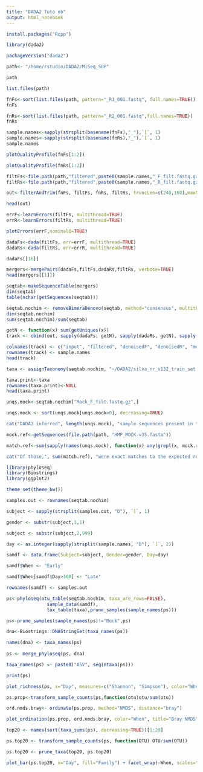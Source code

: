 ```yaml
---
title: "DADA2 Tuto nb"
output: html_notebook
---
```


```r
install.packages("Rcpp")
```
```r
library(dada2)
```

```r
packageVersion("dada2")
```

```r
path<- "/home/rstudio/DADA2/MiSeq_SOP"
```

```r
path
```

```r
list.files(path)
```

```r
fnFs<-sort(list.files(path, pattern="_R1_001.fastq", full.names=TRUE))
fnFs
```

```r
fnRs<-sort(list.files(path, pattern="_R2_001.fastq",full.names=TRUE))
fnRs
```

```r
sample.names<-sapply(strsplit(basename(fnFs),"_"),`[`, 1)
sample.names<-sapply(strsplit(basename(fnRs),"_"),`[`, 1)
sample.names
```

```r
plotQualityProfile(fnFs[1:2])
```

```r
plotQualityProfile(fnRs[1:2])
```

```r
filtFs<-file.path(path,"filtered",paste0(sample.names,"_F_filt.fastq.gz"))
filtRs<-file.path(path,"filtered",paste0(sample.names,"_R_filt.fastq.gz"))
```

```r
out<-filterAndTrim(fnFs, filtFs, fnRs, filtRs, truncLen=c(240,160),maxN=0,maxEE=c(2,2),truncQ=2,rm.phix=TRUE,compress=TRUE,multithread=TRUE)
```

```r
head(out)
```

```r
errF<-learnErrors(filtFs, multithread=TRUE)
errR<-learnErrors(filtRs, multithread=TRUE)
```
```r
plotErrors(errF,nominalQ=TRUE)
```
```r
dadaFs<-dada(filtFs, err=errF, multithread=TRUE)
dadaRs<-dada(filtRs, err=errR, multithread=TRUE)
```

```r
dadaFs[[16]]
```
```r
mergers<-mergePairs(dadaFs,filtFs,dadaRs,filtRs, verbose=TRUE)
head(mergers[[1]])
```

```r
seqtab<-makeSequenceTable(mergers)
dim(seqtab)
table(nchar(getSequences(seqtab)))
```

```r
seqtab.nochim <- removeBimeraDenovo(seqtab, method="consensus", multithread=TRUE, verbose=TRUE)
dim(seqtab.nochim)
sum(seqtab.nochim)/sum(seqtab)
```

```r
getN <- function(x) sum(getUniques(x))
track <- cbind(out, sapply(dadaFs, getN), sapply(dadaRs, getN), sapply(mergers, getN), rowSums(seqtab.nochim))
```

```r
colnames(track) <- c("input", "filtered", "denoisedF", "denoisedR", "merged", "nonchim")
rownames(track) <- sample.names
head(track)
```

```r
taxa <- assignTaxonomy(seqtab.nochim, "~/DADA2/silva_nr_v132_train_set.fa.gz", multithread=TRUE)
```

```r
taxa.print<-taxa
rownames(taxa.print)<-NULL
head(taxa.print)
```

```r
unqs.mock<-seqtab.nochim["Mock_F_filt.fastq.gz",]

unqs.mock <- sort(unqs.mock[unqs.mock>0], decreasing=TRUE)

cat("DADA2 inferred", length(unqs.mock), "sample sequences present in the Mock community.\n")
```

```r
mock.ref<-getSequences(file.path(path, "HMP_MOCK.v35.fasta"))

match.ref<-sum(sapply(names(unqs.mock), function(x) any(grepl(x, mock.ref))))

cat("Of those,", sum(match.ref), "were exact matches to the expected reference sequences.\n")
```

```r
library(phyloseq)
library(Biostrings)
library(ggplot2)
```

```r
theme_set(theme_bw())
```

```r
samples.out <- rownames(seqtab.nochim)

subject <- sapply(strsplit(samples.out, "D"), `[`, 1)

gender <- substr(subject,1,1)

subject <- substr(subject,2,999)

day <- as.integer(sapply(strsplit(sample.names, "D"), `[`, 2))

samdf <- data.frame(Subject=subject, Gender=gender, Day=day)

samdf$When <- "Early"

samdf$When[samdf$Day>100] <- "Late"

rownames(samdf) <- samples.out

```


```r

ps<-phyloseq(otu_table(seqtab.nochim, taxa_are_rows=FALSE), 
               sample_data(samdf), 
               tax_table(taxa),prune_samples(sample_names(ps)))

ps<-prune_samples(sample_names(ps)!="Mock",ps)
```

```r
dna<-Biostrings::DNAStringSet(taxa_names(ps))

names(dna) <- taxa_names(ps)
 
ps <- merge_phyloseq(ps, dna)

taxa_names(ps) <- paste0("ASV", seq(ntaxa(ps)))

print(ps)
```

```r
plot_richness(ps, x="Day", measures=c("Shannon", "Simpson"), color="When")
```

```r
ps.prop<-transform_sample_counts(ps,function(otu)otu/sum(otu))

ord.nmds.bray<- ordinate(ps.prop, method="NMDS", distance="bray")
```

```r
plot_ordination(ps.prop, ord.nmds.bray, color="When", title="Bray NMDS")
```

```r
top20 <- names(sort(taxa_sums(ps), decreasing=TRUE))[1:20]

ps.top20 <- transform_sample_counts(ps, function(OTU) OTU/sum(OTU))

ps.top20 <- prune_taxa(top20, ps.top20)

plot_bar(ps.top20, x="Day", fill="Family") + facet_wrap(~When, scales="free_x")
```

